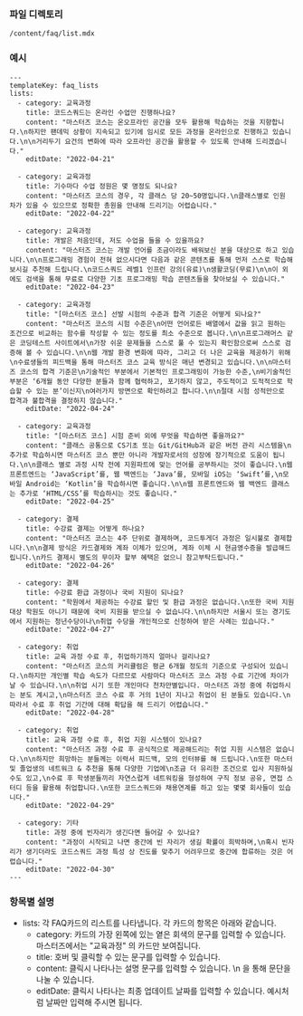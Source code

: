 <!-- Custom-MDX-Documentation.mdx -->

### 파일 디렉토리

`/content/faq/list.mdx`

### 예시

```
---
templateKey: faq_lists
lists:
  - category: 교육과정
    title: 코드스쿼드는 온라인 수업만 진행하나요?
    content: "마스터즈 코스는 온오프라인 공간을 모두 활용해 학습하는 것을 지향합니다.\n하지만 팬데믹 상황이 지속되고 있기에 임시로 모든 과정을 온라인으로 진행하고 있습니다.\n\n거리두기 요건의 변화에 따라 오프라인 공간을 활용할 수 있도록 안내해 드리겠습니다."
    editDate: "2022-04-21"

  - category: 교육과정
    title: 기수마다 수업 정원은 몇 명정도 되나요?
    content: "마스터즈 코스의 경우, 각 클래스 당 20~50명입니다.\n클래스별로 인원 차가 있을 수 있으므로 정확한 총원을 안내해 드리기는 어렵습니다."
    editDate: "2022-04-22"

  - category: 교육과정
    title: 개발은 처음인데, 저도 수업을 들을 수 있을까요?
    content: "마스터즈 코스는 개발 언어를 조금이라도 배워보신 분을 대상으로 하고 있습니다.\n\n프로그래밍 경험이 전혀 없으시다면 다음과 같은 콘텐츠를 통해 먼저 스스로 학습해보시길 추천해 드립니다.\n코드스쿼드 레벨1 인프런 강의(유료)\n생활코딩(무료)\n\n이 외에도 검색을 통해 무료로 다양한 기초 프로그래밍 학습 콘텐츠들을 찾아보실 수 있습니다."
    editDate: "2022-04-23"

  - category: 교육과정
    title: "[마스터즈 코스] 선발 시험의 수준과 합격 기준은 어떻게 되나요?"
    content: "마스터즈 코스의 시험 수준은\n어떤 언어로든 배열에서 값을 읽고 원하는 조건으로 비교하는 함수를 작성할 수 있는 정도를 최소 수준으로 봅니다.\n\n프로그래머스 같은 코딩테스트 사이트에서\n가장 쉬운 문제들을 스스로 풀 수 있는지 확인함으로써 스스로 검증해 볼 수 있습니다.\n\n웹 개발 환경 변화에 따라, 그리고 더 나은 교육을 제공하기 위해\n수료생들의 피드백을 통해 마스터즈 코스 교육 방식은 매년 변경되고 있습니다.\n\n마스터즈 코스의 합격 기준은\n기술적인 부분에서 기본적인 프로그래밍이 가능한 수준,\n비기술적인 부분은 ‘6개월 동안 다양한 분들과 함께 협력하고, 포기하지 않고, 주도적이고 도적적으로 학습할 수 있는 분’이신지\n여러가지 방면으로 확인하려고 합니다.\n\n절대 시험 성적만으로 합격과 불합격을 결정하지 않습니다."
    editDate: "2022-04-24"

  - category: 교육과정
    title: "[마스터즈 코스] 시험 준비 외에 무엇을 학습하면 좋을까요?"
    content: "클래스 공통으로 CS기초 또는 Git/GitHub과 같은 버전 관리 시스템을\n추가로 학습하시면 마스터즈 코스 뿐만 아니라 개발자로서의 성장에 장기적으로 도움이 됩니다.\n\n클래스 별로 과정 시작 전에 지원파트에 맞는 언어를 공부하시는 것이 좋습니다.\n웹 프론트엔드는 ‘JavaScript’를, 웹 백엔드는 ‘Java’를, 모바일 iOS는 ‘Swift’를,\n모바일 Android는 ‘Kotlin’을 학습하시면 좋습니다.\n\n웹 프론트엔드와 웹 백엔드 클래스는 추가로 ‘HTML/CSS’를 학습하시는 것도 좋습니다."
    editDate: "2022-04-25"

  - category: 결제
    title: 수강료 결제는 어떻게 하나요?
    content: "마스터즈 코스는 4주 단위로 결제하며, 코드투게더 과정은 일시불로 결제합니다.\n\n결제 방식은 카드결제와 계좌 이체가 있으며, 계좌 이체 시 현금영수증을 발급해드립니다.\n카드 결제시 별도의 무이자 할부 혜택은 없으니 참고부탁드립니다."
    editDate: "2022-04-26"

  - category: 결제
    title: 수강료 환급 과정이나 국비 지원이 되나요?
    content: "학원에서 제공하는 수강료 할인 및 환급 과정은 없습니다.\n또한 국비 지원 대상 학원도 아니기 때문에 국비 지원을 받으실 수 없습니다.\n\n하지만 서울시 또는 경기도에서 지원하는 청년수당이나\n취업 수당을 개인적으로 신청하여 받은 사례는 있습니다."
    editDate: "2022-04-27"

  - category: 취업
    title: 교육 과정 수료 후, 취업하기까지 얼마나 걸리나요?
    content: "마스터즈 코스의 커리큘럼은 평균 6개월 정도의 기준으로 구성되어 있습니다.\n하지만 개인별 학습 속도가 다르므로 사람마다 마스터즈 코스 과정 수료 기간에 차이가 날 수 있습니다.\n\n취업 시기 또한 개인마다 천차만별입니다. 마스터즈 과정 중에 취업하시는 분도 계시고,\n마스터즈 코스 수료 후 거의 1년이 지나고 취업이 된 분들도 있습니다.\n따라서 수료 후 취업 기간에 대해 확답을 해 드리기 어렵습니다."
    editDate: "2022-04-28"

  - category: 취업
    title: 교육 과정 수료 후, 취업 지원 시스템이 있나요?
    content: "마스터즈 과정 수료 후 공식적으로 제공해드리는 취업 지원 시스템은 없습니다.\n\n하지만 희망하는 분들께는 이력서 피드백, 모의 인터뷰를 해 드립니다.\n또한 마스터 및 졸업생의 네트워크 & 추천을 통해 다양한 기업에\n조금 더 유리한 조건으로 입사 지원하실 수도 있고,\n수료 후 학생분들끼리 자연스럽게 네트워킹을 형성하여 구직 정보 공유, 면접 스터디 등을 활용해 취업합니다.\n또한 코드스쿼드와 채용연계를 하고 있는 몇몇 회사들이 있습니다."
    editDate: "2022-04-29"

  - category: 기타
    title: 과정 중에 빈자리가 생긴다면 들어갈 수 있나요?
    content: "과정이 시작되고 나면 중간에 빈 자리가 생길 확률이 희박하며,\n혹시 빈자리가 생기더라도 코드스쿼드 과정 특성 상 진도를 맞추기 어려우므로 중간에 합류하는 것은 어렵습니다."
    editDate: "2022-04-30"
---
```

### 항목별 설명

- lists: 각 FAQ카드의 리스트를 나타냅니다. 각 카드의 항목은 아래와 같습니다.
  - category: 카드의 가장 왼쪽에 있는 옅은 회색의 문구를 입력할 수 있습니다. 마스터즈에서는 "교육과정" 의 카드만 보여집니다.
  - title: 호버 및 클릭할 수 있는 문구를 입력할 수 있습니다.
  - content: 클릭시 나타나는 설명 문구를 입력할 수 있습니다. \n 을 통해 문단을 나눌 수 있습니다.
  - editDate: 클릭시 나타나는 최종 업데이트 날짜를 입력할 수 있습니다. 예시처럼 날짜만 입력해 주시면 됩니다.
